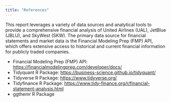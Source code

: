 ```yaml
---
title: "References"
---
```


This report leverages a variety of data sources and analytical tools to provide a comprehensive financial analysis of United Airlines (UAL), JetBlue (JBLU), and SkyWest (SKW). The primary data source for financial statements and market data is the Financial Modeling Prep (FMP) API, which offers extensive access to historical and current financial information for publicly traded companies.

-   Financial Modeling Prep (FMP) API: <https://financialmodelingprep.com/developer/docs/>
-   Tidyquant R Package: <https://business-science.github.io/tidyquant/>
-   Tidyverse R Package: <https://www.tidyverse.org/>
-   Tidyfinance R Package: <https://www.tidy-finance.org/r/financial-statement-analysis.html>
-   ggthemr R Package
